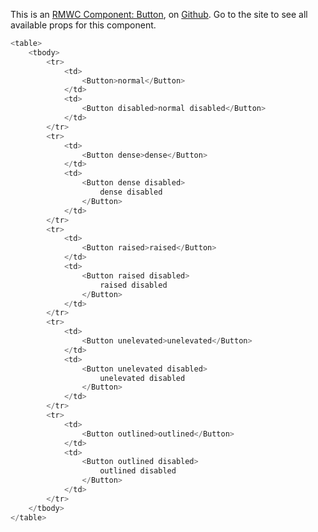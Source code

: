 This is an [RMWC Component: Button](https://rmwc.io/buttons), on [Github](https://github.com/jamesmfriedman/rmwc/tree/master/src/button). Go to the site to see all available props for this component.

```js live
<table>
    <tbody>
        <tr>
            <td>
                <Button>normal</Button>
            </td>
            <td>
                <Button disabled>normal disabled</Button>
            </td>
        </tr>
        <tr>
            <td>
                <Button dense>dense</Button>
            </td>
            <td>
                <Button dense disabled>
                    dense disabled
                </Button>
            </td>
        </tr>
        <tr>
            <td>
                <Button raised>raised</Button>
            </td>
            <td>
                <Button raised disabled>
                    raised disabled
                </Button>
            </td>
        </tr>
        <tr>
            <td>
                <Button unelevated>unelevated</Button>
            </td>
            <td>
                <Button unelevated disabled>
                    unelevated disabled
                </Button>
            </td>
        </tr>
        <tr>
            <td>
                <Button outlined>outlined</Button>
            </td>
            <td>
                <Button outlined disabled>
                    outlined disabled
                </Button>
            </td>
        </tr>
    </tbody>
</table>
```
